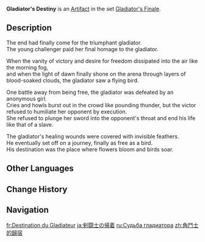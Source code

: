 {{Artifact Infobox
|image = Item Gladiator's Destiny.png
|set   = Gladiator's Finale
|piece = Plume of Death
}}
{{Description|A feather of dreams that soars free like an eagle. At the end of the gladiator's legendary life, this parting gift was left upon his chest by a bird that knew true freedom.}}
'''Gladiator's Destiny''' is an [[Artifact]] in the set [[Gladiator's Finale]].

==Description==
The end had finally come for the triumphant gladiator.<br />The young challenger paid her final homage to the gladiator.

When the vanity of victory and desire for freedom dissipated into the air like the morning fog,<br />and when the light of dawn finally shone on the arena through layers of blood-soaked clouds, the gladiator saw a flying bird.

One battle away from being free, the gladiator was defeated by an anonymous girl.<br />Cries and howls burst out in the crowd like pounding thunder, but the victor refused to humiliate her opponent by execution.<br />She refused to plunge her sword into the opponent's throat and end his life like that of a slave.

The gladiator's healing wounds were covered with invisible feathers.<br />He eventually set off on a journey, finally as free as a bird.<br />His destination was the place where flowers bloom and birds soar.

==Other Languages==
{{Other Languages
|en      = Gladiator's Destiny
|zhs     = 角斗士的归宿
|zhs_rm  = Jiǎodòushì de Guīsù
|zht     = 角鬥士的歸宿
|zht_rm  = Jiǎodòushì de Guīsù
|zh_tl   = Gladiator's Destiny
|ja      = 剣闘士の帰着
|ja_rm   = Kentoushi no Kichaku
|ja_tl   = Gladiator's Return Home
|ja_note = {{ja|帰着}} can also mean "conclusion."
|ko      = 검투사의 귀결
|ko_rm   = Geomtusa-ui Gwigyeol
|ko_tl   = Gladiator's Conclusion
|es      = Destino del Gladiador
|es_tl   = Destiny of the Gladiator
|fr      = Destination du Gladiateur
|fr_tl   = Destination of the Gladiator
|ru      = Судьба гладиатора
|ru_tl   = Destiny of the Gladiator
|th      = Gladiator's Destiny
|vi      = Giác Đấu Sĩ Trở Về
|vi_tl   = Gladiator Returns
|de      = Zuflucht des Gladiators
|de_tl   = Refuge of the Gladiator
|id      = Gladiator's Destiny
|pt      = Destino do Gladiador
|pt_tl   = 
|tr      = Gladyatörün Kaderi
|tr_tl   = 
|it      = Destino del gladiatore
|it_tl   = 
}}

==Change History==
{{Change History|1.0}}

==Navigation==
{{Artifact Set Navbox|Gladiator's Finale}}

[[fr:Destination du Gladiateur]]
[[ja:剣闘士の帰着]]
[[ru:Судьба гладиатора]]
[[zh:角鬥士的歸宿]]